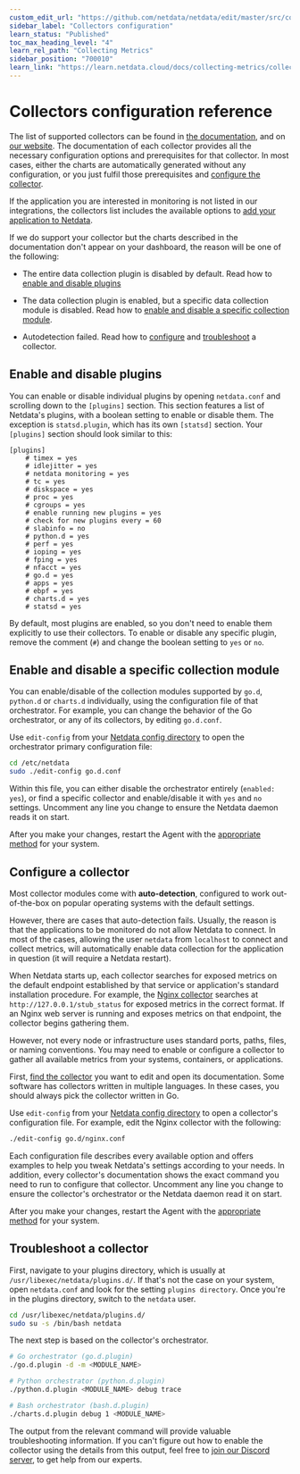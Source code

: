 ```yaml
---
custom_edit_url: "https://github.com/netdata/netdata/edit/master/src/collectors/REFERENCE.md"
sidebar_label: "Collectors configuration"
learn_status: "Published"
toc_max_heading_level: "4"
learn_rel_path: "Collecting Metrics"
sidebar_position: "700010"
learn_link: "https://learn.netdata.cloud/docs/collecting-metrics/collectors-configuration"
---
```


# Collectors configuration reference

The list of supported collectors can be found in [the documentation](/docs/collecting-metrics/monitor-anything),
and on [our website](https://www.netdata.cloud/integrations). The documentation of each collector provides all the
necessary configuration options and prerequisites for that collector. In most cases, either the charts are automatically generated
without any configuration, or you just fulfil those prerequisites and [configure the collector](#configure-a-collector).

If the application you are interested in monitoring is not listed in our integrations, the collectors list includes
the available options to
[add your application to Netdata](/docs/collecting-metrics/monitor-anything#add-your-application-to-netdata).

If we do support your collector but the charts described in the documentation don't appear on your dashboard, the reason will
be one of the following:

- The entire data collection plugin is disabled by default. Read how to [enable and disable plugins](#enable-and-disable-plugins)

- The data collection plugin is enabled, but a specific data collection module is disabled. Read how to
    [enable and disable a specific collection module](#enable-and-disable-a-specific-collection-module).

- Autodetection failed. Read how to [configure](#configure-a-collector) and [troubleshoot](#troubleshoot-a-collector) a collector.

## Enable and disable plugins

You can enable or disable individual plugins by opening `netdata.conf` and scrolling down to the `[plugins]` section.
This section features a list of Netdata's plugins, with a boolean setting to enable or disable them. The exception is
`statsd.plugin`, which has its own `[statsd]` section. Your `[plugins]` section should look similar to this:

```text
[plugins]
    # timex = yes
    # idlejitter = yes
    # netdata monitoring = yes
    # tc = yes
    # diskspace = yes
    # proc = yes
    # cgroups = yes
    # enable running new plugins = yes
    # check for new plugins every = 60
    # slabinfo = no
    # python.d = yes
    # perf = yes
    # ioping = yes
    # fping = yes
    # nfacct = yes
    # go.d = yes
    # apps = yes
    # ebpf = yes
    # charts.d = yes
    # statsd = yes
```

By default, most plugins are enabled, so you don't need to enable them explicitly to use their collectors. To enable or
disable any specific plugin, remove the comment (`#`) and change the boolean setting to `yes` or `no`.

## Enable and disable a specific collection module

You can enable/disable of the collection modules supported by `go.d`, `python.d` or `charts.d` individually, using the
configuration file of that orchestrator. For example, you can change the behavior of the Go orchestrator, or any of its
collectors, by editing `go.d.conf`.

Use `edit-config` from your [Netdata config directory](/docs/netdata-agent/configuration#the-netdata-config-directory)
to open the orchestrator primary configuration file:

```bash
cd /etc/netdata
sudo ./edit-config go.d.conf
```

Within this file, you can either disable the orchestrator entirely (`enabled: yes`), or find a specific collector and
enable/disable it with `yes` and `no` settings. Uncomment any line you change to ensure the Netdata daemon reads it on
start.

After you make your changes, restart the Agent with the [appropriate method](/docs/netdata-agent/maintenance/service-control) for your system.

## Configure a collector

Most collector modules come with **auto-detection**, configured to work out-of-the-box on popular operating systems with
the default settings.

However, there are cases that auto-detection fails. Usually, the reason is that the applications to be monitored do not
allow Netdata to connect. In most of the cases, allowing the user `netdata` from `localhost` to connect and collect
metrics, will automatically enable data collection for the application in question (it will require a Netdata restart).

When Netdata starts up, each collector searches for exposed metrics on the default endpoint established by that service
or application's standard installation procedure. For example,
the [Nginx collector](/docs/collecting-metrics/web-servers-and-web-proxies/nginx) searches at
`http://127.0.0.1/stub_status` for exposed metrics in the correct format. If an Nginx web server is running and exposes
metrics on that endpoint, the collector begins gathering them.

However, not every node or infrastructure uses standard ports, paths, files, or naming conventions. You may need to
enable or configure a collector to gather all available metrics from your systems, containers, or applications.

First, [find the collector](/docs/collecting-metrics/monitor-anything) you want to edit
and open its documentation. Some software has collectors written in multiple languages. In these cases, you should always
pick the collector written in Go.

Use `edit-config` from your
[Netdata config directory](/docs/netdata-agent/configuration#the-netdata-config-directory)
to open a collector's configuration file. For example, edit the Nginx collector with the following:

```bash
./edit-config go.d/nginx.conf
```

Each configuration file describes every available option and offers examples to help you tweak Netdata's settings
according to your needs. In addition, every collector's documentation shows the exact command you need to run to
configure that collector. Uncomment any line you change to ensure the collector's orchestrator or the Netdata daemon
read it on start.

After you make your changes, restart the Agent with the [appropriate method](/docs/netdata-agent/maintenance/service-control) for your system.

## Troubleshoot a collector

First, navigate to your plugins directory, which is usually at `/usr/libexec/netdata/plugins.d/`. If that's not the case
on your system, open `netdata.conf` and look for the setting `plugins directory`. Once you're in the plugins directory,
switch to the `netdata` user.

```bash
cd /usr/libexec/netdata/plugins.d/
sudo su -s /bin/bash netdata
```

The next step is based on the collector's orchestrator.

```bash
# Go orchestrator (go.d.plugin)
./go.d.plugin -d -m <MODULE_NAME>

# Python orchestrator (python.d.plugin)
./python.d.plugin <MODULE_NAME> debug trace

# Bash orchestrator (bash.d.plugin)
./charts.d.plugin debug 1 <MODULE_NAME>
```

The output from the relevant command will provide valuable troubleshooting information. If you can't figure out how to
enable the collector using the details from this output, feel free to [join our Discord server](https://discord.com/invite/2mEmfW735j),
to get help from our experts.
